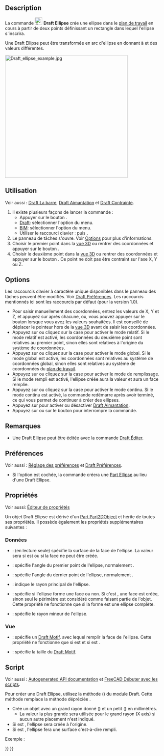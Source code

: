 <languages/>

{{Docnav/fr
|[[Draft_Circle/fr|Cercle]]
|[[Draft_Rectangle/fr|Rectangle]]
|[[Draft_Workbench/fr|Atelier Draft]]
|IconL=Draft_Circle.svg 
|IconR=Draft_Rectangle.svg 
|IconC=Workbench_Draft.svg
}}

{{GuiCommand/fr
|Name=Draft Ellipse
|Name/fr=Draft Ellipse
|MenuLocation=Draft : Formes → Ellipse<br><br>BIM : Formes 2D → Ellipse
|Workbenches=[[Draft_Workbench/fr|Draft]], [[BIM_Workbench/fr|BIM]]
|Shortcut={{KEY|E}} {{KEY|L}}
|Version=0.7
}}

==Description==

La commande [[Image:Draft_Ellipse.svg|24px]] '''Draft Ellipse''' crée une ellipse dans le [[Draft_SelectPlane/fr|plan de travail]] en cours à partir de deux points définissant un rectangle dans lequel l'ellipse s'inscrira.

Une Draft Ellipse peut être transformée en arc d'ellipse en donnant à {{PropertyData|First Angle}} et {{PropertyData|Last Angle}} des valeurs différentes.

[[Image:Draft_ellipse_example.jpg|400px]]
{{Caption|Ellipse définie par les coins d'un rectangle}}

<span id="Usage"></span>
==Utilisation==

Voir aussi : [[Draft_Tray/fr|Draft La barre]], [[Draft_Snap/fr|Draft Aimantation]] et [[Draft_Constrain/fr|Draft Contrainte]].

# Il existe plusieurs façons de lancer la commande :
#* Appuyer sur le bouton {{Button|[[Image:Draft_Ellipse.svg|16px]] [[Draft_Ellipse/fr|Ellipse]]}}.
#* [[Draft_Workbench/fr|Draft]]: sélectionner l'option {{MenuCommand|Formes → [[Image:Draft_Ellipse.svg|16px]] Ellipse}} du menu.
#* [[BIM_Workbench/fr|BIM]]: sélectionner l'option {{MenuCommand|Formes 2D → [[Image:Draft_Ellipse.svg|16px]] Ellipse}} du menu.
#* Utiliser le raccourci clavier : {{KEY|E}} puis {{KEY|L}}.
# Le panneau de tâches {{MenuCommand|Ellipse}} s'ouvre. Voir [[#Options|Options]] pour plus d'informations.
# Choisir le premier point dans la [[3D_view/fr|vue 3D]] ou rentrer des coordonnées et appuyer sur le bouton {{Button|[[Image:Draft_AddPoint.svg|16px]] Entrer un point}}.
# Choisir le deuxième point dans la [[3D_view/fr|vue 3D]] ou rentrer des coordonnées et appuyer sur le bouton {{Button|[[Image:Draft_AddPoint.svg|16px]] Entrer un point}}. Ce point ne doit pas être contraint sur l'axe X, Y ou Z.

==Options==

Les raccourcis clavier à caractère unique disponibles dans le panneau des tâches peuvent être modifiés. Voir [[Draft_Preferences/fr|Draft Préférences]]. Les raccourcis mentionnés ici sont les raccourcis par défaut (pour la version 1.0).

* Pour saisir manuellement des coordonnées, entrez les valeurs de X, Y et Z, et appuyez sur {{KEY|Entrée}} après chacune, ou, vous pouvez appuyer sur le bouton {{Button|[[Image:Draft_AddPoint.svg|16px]] Entrer un point}} lorsque vous avez les valeurs souhaitées. Il est conseillé de déplacer le pointeur hors de la [[3D_view/fr|vue 3D]] avant de saisir les coordonnées.
* Appuyez sur {{KEY|R}} ou cliquez sur la case {{MenuCommand|Relative}} pour activer le mode relatif. Si le mode relatif est activé, les coordonnées du deuxième point sont relatives au premier point, sinon elles sont relatives à l'origine du système de coordonnées.
* Appuyez sur {{KEY|G}} ou cliquez sur la case {{MenuCommand|Global}} pour activer le mode global. Si le mode global est activé, les coordonnées sont relatives au système de coordonnées global, sinon elles sont relatives au système de coordonnées du [[Draft_SelectPlane/fr|plan de travail]].
* Appuyez sur {{KEY|F}} ou cliquez sur la case {{MenuCommand|Remplir}} pour activer le mode de remplissage. Si le mode rempli est activé, l'ellipse créée aura la valeur {{PropertyData/fr|Make Face}} {{TRUE}} et aura un face remplie.
* Appuyez sur {{KEY|N}} ou cliquez sur la case {{MenuCommand|Continuer}} pour activer le mode continu. Si le mode continu est activé, la commande redémarre après avoir terminé, ce qui vous permet de continuer à créer des ellipses.
* Appuyez sur {{KEY|S}} pour activer ou désactiver [[Draft_Snap/fr|Draft Aimantation]].
* Appuyez sur {{KEY|Échap}} ou sur le bouton {{Button|Fermer}} pour interrompre la commande.

<span id="Notes"></span>
==Remarques==

* Une Draft Ellipse peut être éditée avec la commande [[Draft_Edit/fr|Draft Éditer]].

<span id="Preferences"></span>
==Préférences==

Voir aussi : [[Preferences_Editor/fr|Réglage des préférences]] et [[Draft_Preferences/fr|Draft Préférences]].

* Si l'option {{MenuCommand|Édition → Préférences... → Draft → Général → Créer des primitives Part si possible}} est cochée, la commande créera une [[Part_Ellipse/fr|Part Ellipse]] au lieu d'une Draft Ellipse.

<span id="Properties"></span>
==Propriétés==

Voir aussi: [[Property_editor/fr|Éditeur de propriétés]]

Un objet Draft Ellipse est dérivé d'un [[Part_Part2DObject/fr|Part Part2DObject]] et hérite de toutes ses propriétés. Il possède également les propriétés supplémentaires suivantes :

<span id="Data"></span>
===Données===

{{TitleProperty|Draft}}

* {{PropertyData|Area|Area}} : (en lecture seule) spécifie la surface de la face de l'ellipse. La valeur sera {{value|0.0}} si {{PropertyData/fr|Make Face}} est {{FALSE}} ou si la face ne peut être créée.
* {{PropertyData|First Angle|Angle}} : spécifie l'angle du premier point de l'ellipse, normalement {{value|0&#176;}}.
* {{PropertyData|Last Angle|Angle}} : spécifie l'angle du dernier point de l'ellipse, normalement {{value|0&#176;}}.
* {{PropertyData|Major Radius|Length}} : indique le rayon principal de l'ellipse.
* {{PropertyData|Make Face|Bool}} : spécifie si l'ellipse forme une face ou non. Si c'est {{TRUE}}, une face est créée, sinon seul le périmètre est considéré comme faisant partie de l'objet. Cette propriété ne fonctionne que si la forme est une ellipse complète.
* {{PropertyData|Minor Radius|Length}} : spécifie le rayon mineur de l'ellipse.

<span id="View"></span>
=== Vue ===

{{TitleProperty|Draft}}

* {{PropertyView|Pattern|Enumeration}}: spécifie un [[Draft_Pattern/fr|Draft Motif]]. avec lequel remplir la face de l'ellipse. Cette propriété ne fonctionne que si {{PropertyData|Make Face}} est {{TRUE}} et si {{PropertyView|Display Mode}} est {{value|Flat Lines}}.
* {{PropertyView|Pattern Size|Float}}: spécifie la taille du [[Draft_Pattern/fr|Draft Motif]].

<span id="Scripting"></span>
==Script==

Voir aussi : [https://freecad.github.io/SourceDoc/ Autogenerated API documentation] et [[FreeCAD_Scripting_Basics/fr|FreeCAD Débuter avec les scripts]].

Pour créer une Draft Ellipse, utilisez la méthode {{incode|make_ellipse}} ({{Version/fr|0.19}}) du module Draft. Cette méthode remplace la méthode dépréciée {{incode|makeEllipse}}.

{{Code|code=
ellipse = make_ellipse(majradius, minradius, placement=None, face=True, support=None)
}}

* Crée un objet {{incode|ellipse}} avec un grand rayon donné ({{incode|majradius}}) et un petit ({{incode|minradius}}) en millimètres.
** La valeur la plus grande sera utilisée pour le grand rayon (X axis) si aucun autre placement n'est indiqué.
* Si {{incode|placement}} est {{incode|None}}, l'ellipse sera créée à l'origine.
* Si {{incode|face}} est {{incode|True}}, l'ellipse fera une surface c'est-à-dire rempli.

Exemple :

{{Code|code=
import FreeCAD as App
import Draft

doc = App.newDocument()

ellipse1 = Draft.make_ellipse(3000, 200)
ellipse2 = Draft.make_ellipse(700, 1000)

zaxis = App.Vector(0, 0, 1)
p3 = App.Vector(1000, 1000, 0)
place3 = App.Placement(p3, App.Rotation(zaxis, 90))

ellipse3 = Draft.make_ellipse(700, 1000, placement=place3)

doc.recompute()
}}


{{Docnav/fr
|[[Draft_Circle/fr|Cercle]]
|[[Draft_Rectangle/fr|Rectangle]]
|[[Draft_Workbench/fr|Atelier Draft]]
|IconL=Draft_Circle.svg 
|IconR=Draft_Rectangle.svg 
|IconC=Workbench_Draft.svg
}}

{{Draft Tools navi{{#translation:}}}}
{{Userdocnavi{{#translation:}}}}